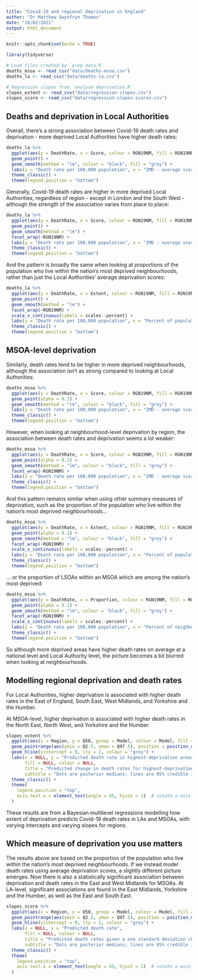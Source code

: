 ```yaml
---
title: "Covid-19 and regional deprivation in England"
author: "Dr Matthew Gwynfryn Thomas"
date: "18/02/2021"
output: html_document
---
```


```r
knitr::opts_chunk$set(echo = TRUE)
```

```r
library(tidyverse)

# Load files created by `prep data.R`
deaths_msoa <- read_csv("data/deaths-msoa.csv")
deaths_la <- read_csv("data/deaths-la.csv")

# Regression slopes from `analyse deprivation.R`
slopes_extent <- read_csv("data/regression-slopes.csv")
slopes_score <- read_csv("data/regression-slopes-scores.csv")
```

## Deaths and deprivation in Local Authorities
Overall, there's a strong association between Covid-19 death rates and deprivation - more deprived Local Authorities have higher death rates:

```r
deaths_la %>% 
  ggplot(aes(y = DeathRate, x = Score, colour = RGN19NM, fill = RGN19NM)) +
  geom_point() +
  geom_smooth(method = "lm", colour = "black", fill = "grey") +
  labs(y = "Death rate per 100,000 population", x = "IMD - average score (higher is more deprived)", colour = NULL, fill = NULL) +
  theme_classic() +
  theme(legend.position = "bottom")
```

Generally, Covid-19 death rates are higher in more deprived Local Authorities, regardless of region - except in London and the South West - although the strength of the association varies from place to place:

```r
deaths_la %>% 
  ggplot(aes(y = DeathRate, x = Score, colour = RGN19NM, fill = RGN19NM)) +
  geom_point() +
  geom_smooth(method = "lm") +
  facet_wrap(~RGN19NM) +
  labs(y = "Death rate per 100,000 population", x = "IMD - average score (higher is more deprived)", colour = NULL, fill = NULL) +
  theme_classic() +
  theme(legend.position = "bottom")
```

And the pattern is broadly the same when looking at proportions of the population who live within the nation's most deprived neighbourhoods, rather than just the Local Authorities' average deprivation scores:

```r
deaths_la %>% 
  ggplot(aes(y = DeathRate, x = Extent, colour = RGN19NM, fill = RGN19NM)) +
  geom_point() +
  geom_smooth(method = "lm") +
  facet_wrap(~RGN19NM) +
  scale_x_continuous(labels = scales::percent) +
  labs(y = "Death rate per 100,000 population", x = "Percent of population living in England's most deprived areas", colour = NULL, fill = NULL) +
  theme_classic() +
  theme(legend.position = "bottom")
```

## MSOA-level deprivation
Similarly, death rates tend to be higher in more deprived neighbourhoods, although the association isn't as strong compared to looking at Local Authorities:

```r
deaths_msoa %>% 
  ggplot(aes(y = DeathRate, x = Score, colour = RGN19NM, fill = RGN19NM)) +
  geom_point(alpha = 0.2) +
  geom_smooth(method = "lm", colour = "black", fill = "grey") +
  labs(y = "Death rate per 100,000 population", x = "IMD - average score (higher is more deprived)", colour = NULL, fill = NULL) +
  theme_classic() +
  theme(legend.position = "bottom")
```

However, when looking at neighbourhood-level deprivation by region, the association between death rates and deprivation seems a lot weaker:

```r
deaths_msoa %>% 
  ggplot(aes(y = DeathRate, x = Score, colour = RGN19NM, fill = RGN19NM)) +
  geom_point(alpha = 0.2) +
  geom_smooth(method = "lm", colour = "black", fill = "grey") +
  facet_wrap(~RGN19NM) +
  labs(y = "Death rate per 100,000 population", x = "IMD - average score (higher is more deprived)", colour = NULL, fill = NULL) +
  theme_classic() +
  theme(legend.position = "bottom")
```

And this pattern remains similar when using other summary measures of deprivation, such as the proportion of the population who live within the nation's most deprived neighbourhoods...

```r
deaths_msoa %>% 
  ggplot(aes(y = DeathRate, x = Extent, colour = RGN19NM, fill = RGN19NM)) +
  geom_point(alpha = 0.2) +
  geom_smooth(method = "lm", colour = "black", fill = "grey") +
  facet_wrap(~RGN19NM) +
  scale_x_continuous(labels = scales::percent) +
  labs(y = "Death rate per 100,000 population", x = "Percent of population living in England's most deprived areas", colour = NULL, fill = NULL) +
  theme_classic() +
  theme(legend.position = "bottom")
```

... or the proportion of LSOAs within an MSOA which are among the nation's most deprived:

```r
deaths_msoa %>% 
  ggplot(aes(y = DeathRate, x = Proportion, colour = RGN19NM, fill = RGN19NM)) +
  geom_point(alpha = 0.2) +
  geom_smooth(method = "lm", colour = "black", fill = "grey") +
  facet_wrap(~RGN19NM) +
  scale_x_continuous(labels = scales::percent) +
  labs(y = "Death rate per 100,000 population", x = "Percent of neighbourhoods in England's most deprived 10%", colour = NULL, fill = NULL) +
  theme_classic() +
  theme(legend.position = "bottom")
```

So although more deprived areas have higher death rates on average at a national level and Local Authority level, the picture becomes a bit blurred when looking at neighbourhoods.

## Modelling regional deprivation and death rates
For Local Authorities, higher deprivation is associated with higher death rates in the East of England, South East, West Midlands, and Yorkshire and the Humber.

At MSOA-level, higher deprivation is associated with higher death rates in the North East, North West, and Yorkshire and the Humber. 

```r
slopes_extent %>% 
  ggplot(aes(x = Region, y = Q50, group = Model, colour = Model, fill = Model)) +
  geom_pointrange(aes(ymin = Q2.5, ymax = Q97.5), position = position_dodge(width = 0.4)) +
  geom_hline(yintercept = 0, lty = 2, colour = "grey") +
  labs(x = NULL, y = "Predicted death rate in highest-deprivation areas",
       fill = NULL, colour = NULL,
       title = "Predicted change in death rates for highest-deprivation areas compared to lowest",
       subtitle = "Dots are posterior medians; lines are 95% credible intervals") +
  theme_classic() +
  theme(
    legend.position = "top",
    axis.text.x = element_text(angle = 45, hjust = 1)  # rotate x-axis labels
  )
```

These results are from a Bayesian multilevel regressions modelling how extent of deprivation predicts Covid-19 death rates in LAs and MSOAs, with varying intercepts and varying slopes for regions.

## Which measure of deprivation you use matters
The results above are based on the proportion of the population who live within the nation's most deprived neighbourhoods. If we instead model death rates using average deprivation scores, a slightly different picture emerges. Now there is also a statistically significant association between deprivation and death rates in the East and West Midlands for MSOAs. At LA-level, significant associations are found in the East Midlands, Yorkshire and the Humber, as well as the East and South East.

```r
slopes_score %>% 
  ggplot(aes(x = Region, y = Q50, group = Model, colour = Model, fill = Model)) +
  geom_pointrange(aes(ymin = Q2.5, ymax = Q97.5), position = position_dodge(width = 0.4)) +
  geom_hline(yintercept = 0, lty = 2, colour = "grey") +
  labs(x = NULL, y = "Predicted death rate",
       fill = NULL, colour = NULL,
       title = "Predicted death rates given a one standard deviation change in deprivation scores",
       subtitle = "Dots are posterior medians; lines are 95% credible intervals") +
  theme_classic() +
  theme(
    legend.position = "top",
    axis.text.x = element_text(angle = 45, hjust = 1)  # rotate x-axis labels
  )
```
